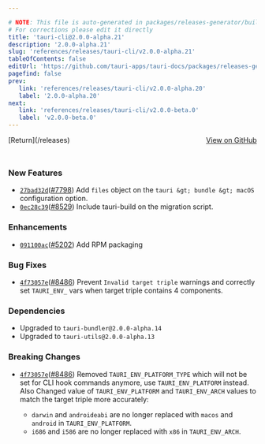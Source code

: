 ```yaml
---

# NOTE: This file is auto-generated in packages/releases-generator/build.ts
# For corrections please edit it directly
title: 'tauri-cli@2.0.0-alpha.21'
description: '2.0.0-alpha.21'
slug: 'references/releases/tauri-cli/v2.0.0-alpha.21'
tableOfContents: false
editUrl: 'https://github.com/tauri-apps/tauri-docs/packages/releases-generator/build.ts'
pagefind: false
prev:
   link: 'references/releases/tauri-cli/v2.0.0-alpha.20'
   label: '2.0.0-alpha.20'
next:
   link: 'references/releases/tauri-cli/v2.0.0-beta.0'
   label: 'v2.0.0-beta.0'
---
```


<div style="margin-bottom:3rem; display: flex; justify-content: space-between; align-items: center"><span>[Return](/releases)</span><span><a href="https://github.com/tauri-apps/tauri/releases/tag/tauri-cli-v2.0.0-alpha.21">View on GitHub</a></span></div>

### New Features

- [`27bad32d`](https://www.github.com/tauri-apps/tauri/commit/27bad32d4d4acca8155b20225d529d540fb9aaf4)([#7798](https://www.github.com/tauri-apps/tauri/pull/7798)) Add `files` object on the `tauri &gt; bundle &gt; macOS` configuration option.
- [`0ec28c39`](https://www.github.com/tauri-apps/tauri/commit/0ec28c39f478de7199a66dd75e8642e1aa1344e6)([#8529](https://www.github.com/tauri-apps/tauri/pull/8529)) Include tauri-build on the migration script.

### Enhancements

- [`091100ac`](https://www.github.com/tauri-apps/tauri/commit/091100acbb507b51de39fb1446f685926f888fd2)([#5202](https://www.github.com/tauri-apps/tauri/pull/5202)) Add RPM packaging

### Bug Fixes

- [`4f73057e`](https://www.github.com/tauri-apps/tauri/commit/4f73057e6fd4c137bc112367fb91f5fc0c8a39f6)([#8486](https://www.github.com/tauri-apps/tauri/pull/8486)) Prevent `Invalid target triple` warnings and correctly set `TAURI_ENV_` vars when target triple contains 4 components.

### Dependencies

- Upgraded to `tauri-bundler@2.0.0-alpha.14`
- Upgraded to `tauri-utils@2.0.0-alpha.13`

### Breaking Changes

- [`4f73057e`](https://www.github.com/tauri-apps/tauri/commit/4f73057e6fd4c137bc112367fb91f5fc0c8a39f6)([#8486](https://www.github.com/tauri-apps/tauri/pull/8486)) Removed `TAURI_ENV_PLATFORM_TYPE` which will not be set for CLI hook commands anymore, use `TAURI_ENV_PLATFORM` instead. Also Changed value of `TAURI_ENV_PLATFORM` and `TAURI_ENV_ARCH` values to match the target triple more accurately:

  - `darwin` and `androideabi` are no longer replaced with `macos` and `android` in `TAURI_ENV_PLATFORM`.
  - `i686` and `i586` are no longer replaced with `x86` in `TAURI_ENV_ARCH`.

